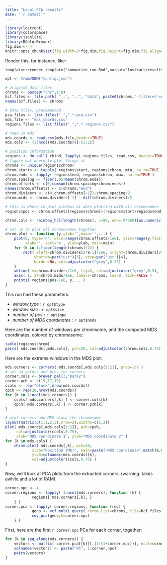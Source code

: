 ```yaml
---
title: "Local PCA results"
date: "`r date()`"
---
```


```r
library(lostruct)
library(colorspace)
library(jsonlite)
library(RColorBrewer)
fig.dim <- 4
knitr::opts_chunk$set(fig.width=2*fig.dim,fig.height=fig.dim,fig.align='center')
```

Render this, for instance, like:
```
templater::render_template("summarize_run.Rmd",output="lostruct/results_type_snp_size_10000_jobid_324902/run_summary.html",change.rootdir=TRUE)
```

```r
opt <- fromJSON("config.json")

# original data files
chroms <- paste0("chr",1:8)
bcf.files <- file.path( "..", "..", "data", paste0(chroms,"-filtered-set-2014Apr15.bcf") )
names(bcf.files) <- chroms

# data files, precomputed
pca.files <- list.files(".",".*.pca.csv")
mds.file <- "mds_coords.csv"
regions.files <- list.files(".",".*.regions.csv")

# read in mds
mds.coords <- read.csv(mds.file,header=TRUE)
mds.cols <- (1:ncol(mds.coords))[-(1:2)]

# position information
regions <- do.call( rbind, lapply( regions.files, read.csv, header=TRUE ) )
# figure out where to plot things at
chroms <- unique(regions$chrom)
chrom.starts <- tapply( regions$start, regions$chrom, min, na.rm=TRUE )
chrom.ends <- tapply( regions$end, regions$chrom, max, na.rm=TRUE )
chrom.spacing <- floor(.05*mean(chrom.ends))
chrom.offsets <- c(0,cumsum(chrom.spacing+chrom.ends))
names(chrom.offsets) <- c(chroms,"end")
chrom.dividers <- c(0,chrom.offsets[-1])-chrom.spacing/2
chrom.mids <- chrom.dividers[-1] - diff(chrom.dividers)/2

# this is where to plot windows at when plotting with all chromosomes
regions$pos <- chrom.offsets[regions$chrom]+(regions$start+regions$end)/2

chrom.cols <- rainbow_hcl(length(chroms), c=90, end=.9*360)[as.numeric(regions$chrom)]

# set up to plot all chromosomes together
chrom.plot <- function (y,ylab='',main='',...) {
    plot(0, type='n', xlim=range(chrom.offsets/1e6), ylim=range(y,finite=TRUE), 
         xlab='', xaxt='n', ylab=ylab, main=main)
    for (k in 1:floor(length(chroms)/2)) {
        rect( xleft=chrom.dividers[2*k-1]/1e6, xright=chrom.dividers[2*k]/1e6, 
             ybottom=par("usr")[3], ytop=par("usr")[4], 
             border=NA, col=adjustcolor("grey",0.25) )
    }
    abline( v=chrom.dividers/1e6, lty=3, col=adjustcolor("grey",0.5), lwd=2 )
    axis( 1, at=chrom.mids/1e6, labels=chroms, las=0, tick=FALSE )
    points( regions$pos/1e6, y, ...)
}
```

This run had these parameters:

- *window type* : `r opt$type`
- *window size* : `r opt$size`
- *number of pcs* : `r opt$npc`
- *number of MDS coordinates* : `r opt$nmds`

Here are the number of windows per chromsome,
and the computed MDS coordinates, colored by chromosome:
```r
table(regions$chrom)
pairs( mds.coords[,mds.cols], pch=20, col=adjustcolor(chrom.cols,0.75) )
```

Here are the extreme windows in the MDS plot:
```r
mds.corners <- corners( mds.coords[,mds.cols[1:2]], prop=.05 )
# set up colors and pchs for corners
corner.cols <- brewer.pal(3,"Dark2")
corner.pch <- c(15,17,19)
ccols <- rep("black",nrow(mds.coords))
cpch <- rep(20,nrow(mds.coords))
for (k in 1:ncol(mds.corners)) {
    ccols[ mds.corners[,k] ] <- corner.cols[k]
    cpch[ mds.corners[,k] ] <- corner.pch[k]
}
```
```r
# plot corners and MDS along the chromosome
layout(matrix(c(1,1,2,3),nrow=2),widths=c(1,2))
plot( mds.coords[,mds.cols[1:2]], pch=cpch, 
     col=adjustcolor(ccols,0.75), 
     xlab="MDS coordinate 1", ylab="MDS coordinate 2" )
for (k in mds.cols) {
    chrom.plot( mds.coords[,k], pch=20, 
            xlab="Position (Mb)", main=paste("MDS coordinate",match(k,mds.cols)),
            ylab=colnames(mds.coords)[k],
            col=adjustcolor(ccols,0.75) )
}
```


Now, we'll look at PCA plots from the extracted corners.
(warning: takes awhile and a lot of RAM)
```r
corner.npc <- 4
corner.regions <- lapply( 1:ncol(mds.corners), function (k) {
            regions[ mds.corners[,k], ]
    } )
corner.pca <- lapply( corner.regions, function (reg) {
            geno <- vcf_multi_query( chrom.list=chroms, file=bcf.files, regions=reg )
            cov_pca(geno,k=corner.npc)
    } )
```

First, here are the first `r corner.npc` PCs for each corner, together:
```r
for (k in seq_along(mds.corners)) {
    vectors <- matrix( corner.pca[[k]][-(1:(1+corner.npc))], ncol=corner.npc )
    colnames(vectors) <- paste("PC", 1:corner.npc)
    pairs(vectors)
}
```

